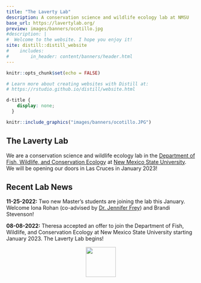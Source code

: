```yaml
---
title: "The Laverty Lab"
description: A conservation science and wildlife ecology lab at NMSU
base_url: https://lavertylab.org/
preview: images/banners/ocotillo.jpg
#description: |
#  Welcome to the website. I hope you enjoy it!
site: distill::distill_website
#    includes:
#        in_header: content/banners/header.html
---
```

```r
knitr::opts_chunk$set(echo = FALSE)

# Learn more about creating websites with Distill at:
# https://rstudio.github.io/distill/website.html

```

```css
d-title {
    display: none;
  }
```


```r
knitr::include_graphics("images/banners/ocotillo.JPG")
```

<h2>The Laverty Lab</h2>

We are a conservation science and wildlife ecology lab in the [Department of Fish, Wildlife, and Conservation Ecology](https://fwce.nmsu.edu/) at [New Mexico State University](https://nmsu.edu/). We will be opening our doors in Las Cruces in January 2023!

<h2>Recent Lab News</h2>

**11-25-2022:** Two new Master's students are joining the lab this January. Welcome Iona Rohan (co-advised by [Dr. Jennifer Frey](https://fwce.nmsu.edu/faculty-staff/jennifer-frey.html)) and Brandi Stevenson!

**08-08-2022:** Theresa accepted an offer to join the Department of Fish, Wildlife, and Conservation Ecology at New Mexico State University starting January 2023. The Laverty Lab begins! 

<center>
<img src="images/NMSU_NoU-Crimson.png" width="80px">
</center>

